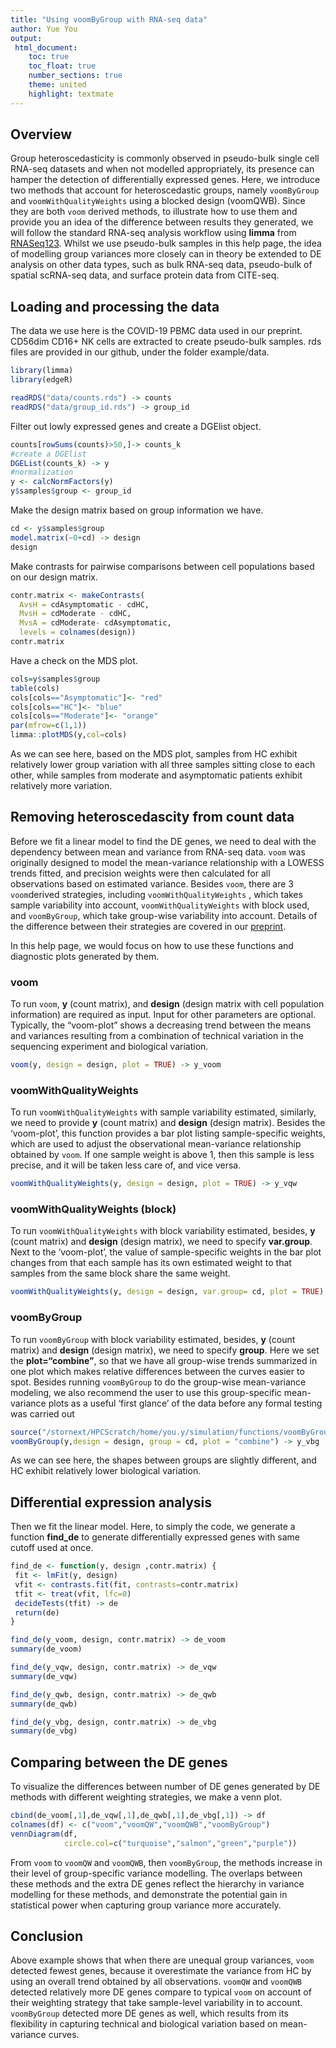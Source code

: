 ```yaml
---
title: "Using voomByGroup with RNA-seq data"
author: Yue You
output:
 html_document:
    toc: true
    toc_float: true
    number_sections: true
    theme: united
    highlight: textmate
---
```


## Overview
Group heteroscedasticity is commonly observed in pseudo-bulk single cell RNA-seq datasets and when not modelled appropriately, its presence can hamper the detection of differentially expressed genes. Here, we introduce two methods that account for heteroscedastic groups, namely ```voomByGroup``` and ```voomWithQualityWeights``` using a blocked design (voomQWB). 
Since they are both ```voom``` derived methods, to illustrate how to use them and provide you an idea of the difference between results they generated, we will follow the standard RNA-seq analysis workflow using **limma** from [RNASeq123](https://f1000research.com/articles/5-1408).
Whilst we use pseudo-bulk samples in this help page, the idea of modelling group variances more closely can in theory be extended to DE analysis on other data types, such as bulk RNA-seq data, pseudo-bulk of spatial scRNA-seq data, and surface protein data from CITE-seq.

## Loading and processing the data

The data we use here is the COVID-19 PBMC data used in our preprint. CD56dim CD16+ NK cells are extracted to create pseudo-bulk samples. rds files are provided in our github, under the folder example/data.

```r
library(limma)
library(edgeR)
```


```r
readRDS("data/counts.rds") -> counts
readRDS("data/group_id.rds") -> group_id
```

Filter out lowly expressed genes and create a DGElist object.

```r
counts[rowSums(counts)>50,]-> counts_k
#create a DGElist
DGEList(counts_k) -> y
#normalization
y <- calcNormFactors(y)
y$samples$group <- group_id
```

Make the design matrix based on group information we have.

```r
cd <- y$samples$group
model.matrix(~0+cd) -> design
design
```

Make contrasts for pairwise comparisons between cell populations based on our design matrix.

```r
contr.matrix <- makeContrasts(
  AvsH = cdAsymptomatic - cdHC,
  MvsH = cdModerate - cdHC,
  MvsA = cdModerate- cdAsymptomatic,
  levels = colnames(design))
contr.matrix
```

Have a check on the MDS plot.

```r
cols=y$samples$group
table(cols)
cols[cols=="Asymptomatic"]<- "red"
cols[cols=="HC"]<- "blue"
cols[cols=="Moderate"]<- "orange"
par(mfrow=c(1,1))
limma::plotMDS(y,col=cols)
```

As we can see here, based on the MDS plot, samples from HC exhibit relatively lower group variation with all three samples sitting close to each other, while samples from moderate and asymptomatic patients exhibit relatively more variation. 


## Removing heteroscedascity from count data

Before we fit a linear model to find the DE genes, we need to deal with the dependency between mean and variance from RNA-seq data. ```voom``` was originally designed to model the mean-variance relationship with a LOWESS trends fitted, and precision weights were then calculated for all observations based on estimated variance. 
Besides ```voom```, there are 3 ```voom```derived strategies, including ```voomWithQualityWeights``` , which takes sample variability into account, ```voomWithQualityWeights``` with block used, and ```voomByGroup```, which take group-wise variability into account. Details of the difference between their strategies are covered in our [preprint](https://www.overleaf.com/project/623818bbca6c8f055c155faf).

In this help page, we would focus on how to use these functions and diagnostic plots generated by them.

### voom

To run ```voom```, **y** (count matrix), and **design** (design matrix with cell population information) are required as input. Input for other parameters are optional. 
Typically, the “voom-plot” shows a decreasing trend between the means and variances resulting from a combination of technical variation in the sequencing experiment and biological variation. 

```r
voom(y, design = design, plot = TRUE) -> y_voom
```

### voomWithQualityWeights

To run ```voomWithQualityWeights``` with sample variability estimated, similarly, we need to provide **y** (count matrix) and **design** (design matrix).
Besides the 'voom-plot', this function provides a bar plot listing sample-specific weights, which are used to adjust the observational mean-variance relationship obtained by ```voom```. If one sample weight is above 1, then this sample is less precise, and it will be taken less care of, and vice versa.

```r
voomWithQualityWeights(y, design = design, plot = TRUE) -> y_vqw
```

### voomWithQualityWeights (block)

To run ```voomWithQualityWeights``` with block variability estimated, besides, **y** (count matrix) and **design** (design matrix), we need to specify **var.group**. 
Next to the 'voom-plot', the value of sample-specific weights in the bar plot changes from that each sample has its own estimated weight to that samples from the same block share the same weight. 

```r
voomWithQualityWeights(y, design = design, var.group= cd, plot = TRUE) -> y_qwb
```

### voomByGroup

To run ```voomByGroup``` with block variability estimated, besides, **y** (count matrix) and **design** (design matrix), we need to specify **group**. 
Here we set the **plot="combine"**, so that we have all group-wise trends summarized in one plot which makes relative differences between the curves easier to spot.
Besides running ```voomByGroup``` to do the group-wise mean-variance modeling, we also recommend the user to use this group-specific mean-variance plots as a useful 'first glance' of the data before any formal testing was carried out

```r
source("/stornext/HPCScratch/home/you.y/simulation/functions/voomByGroup.R")
voomByGroup(y,design = design, group = cd, plot = "combine") -> y_vbg
```

As we can see here, the shapes between groups are slightly different, and HC exhibit relatively lower biological variation. 

## Differential expression analysis

Then we fit the linear model. Here, to simply the code, we generate a function **find_de** to generate differentially expressed genes with same cutoff used at once. 

```r
find_de <- function(y, design ,contr.matrix) {
 fit <- lmFit(y, design)
 vfit <- contrasts.fit(fit, contrasts=contr.matrix)
 tfit <- treat(vfit, lfc=0)
 decideTests(tfit) -> de
 return(de)
}
```

```r
find_de(y_voom, design, contr.matrix) -> de_voom
summary(de_voom)
```

```r
find_de(y_vqw, design, contr.matrix) -> de_vqw
summary(de_vqw)
```

```r
find_de(y_qwb, design, contr.matrix) -> de_qwb
summary(de_qwb)
```

```r
find_de(y_vbg, design, contr.matrix) -> de_vbg
summary(de_vbg)
```

## Comparing between the DE genes 

To visualize the differences between number of DE genes generated by DE methods with different weighting strategies, we make a venn plot.

```r
cbind(de_voom[,1],de_vqw[,1],de_qwb[,1],de_vbg[,1]) -> df
colnames(df) <- c("voom","voomQW","voomQWB","voomByGroup")
vennDiagram(df,
            circle.col=c("turquoise","salmon","green","purple"))
```


From ```voom``` to ```voomQW``` and ```voomQWB```, then ```voomByGroup```, the methods increase in their level of group-specific variance modelling.
The overlaps between these methods and the extra DE genes reflect the hierarchy in variance modelling for these methods, and demonstrate the potential gain in statistical power when capturing group variance more accurately.

## Conclusion

Above example shows that when there are unequal group variances, ```voom``` detected fewest genes, because it overestimate the variance from HC by using an overall trend obtained by all observations. 
```voomQW``` and ```voomQWB``` detected relatively more DE genes compare to typical ```voom```  on account of their weighting strategy that take sample-level variability in to account.
```voomByGroup``` detected more DE genes as well, which results from its flexibility in capturing technical and biological variation based on mean-variance curves.

